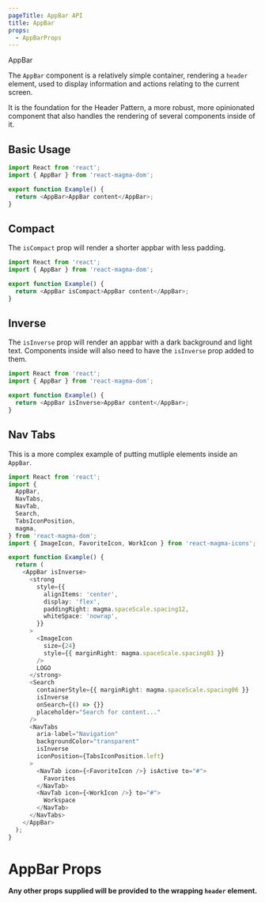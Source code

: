 ```yaml
---
pageTitle: AppBar API
title: AppBar
props:
  - AppBarProps
---
```


<DocsHeading type="api">AppBar</DocsHeading>

The `AppBar` component is a relatively simple container, rendering a `header` element, used to display information and actions relating to the current screen.

It is the foundation for the <Link to="/patterns/header">Header Pattern</Link>, a more robust, more opinionated component that also handles the rendering of several components inside of it.

## Basic Usage

```typescript
import React from 'react';
import { AppBar } from 'react-magma-dom';

export function Example() {
  return <AppBar>AppBar content</AppBar>;
}
```

## Compact

The `isCompact` prop will render a shorter appbar with less padding.

```typescript
import React from 'react';
import { AppBar } from 'react-magma-dom';

export function Example() {
  return <AppBar isCompact>AppBar content</AppBar>;
}
```

## Inverse

The `isInverse` prop will render an appbar with a dark background and light text. Components inside will also need to have the `isInverse` prop added to them.

```typescript
import React from 'react';
import { AppBar } from 'react-magma-dom';

export function Example() {
  return <AppBar isInverse>AppBar content</AppBar>;
}
```

## Nav Tabs

This is a more complex example of putting mutliple elements inside an `AppBar`.

```typescript
import React from 'react';
import {
  AppBar,
  NavTabs,
  NavTab,
  Search,
  TabsIconPosition,
  magma,
} from 'react-magma-dom';
import { ImageIcon, FavoriteIcon, WorkIcon } from 'react-magma-icons';

export function Example() {
  return (
    <AppBar isInverse>
      <strong
        style={{
          alignItems: 'center',
          display: 'flex',
          paddingRight: magma.spaceScale.spacing12,
          whiteSpace: 'nowrap',
        }}
      >
        <ImageIcon
          size={24}
          style={{ marginRight: magma.spaceScale.spacing03 }}
        />
        LOGO
      </strong>
      <Search
        containerStyle={{ marginRight: magma.spaceScale.spacing06 }}
        isInverse
        onSearch={() => {}}
        placeholder="Search for content..."
      />
      <NavTabs
        aria-label="Navigation"
        backgroundColor="transparent"
        isInverse
        iconPosition={TabsIconPosition.left}
      >
        <NavTab icon={<FavoriteIcon />} isActive to="#">
          Favorites
        </NavTab>
        <NavTab icon={<WorkIcon />} to="#">
          Workspace
        </NavTab>
      </NavTabs>
    </AppBar>
  );
}
```

# AppBar Props

**Any other props supplied will be provided to the wrapping `header` element.**

<AppBarProps />

